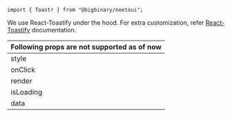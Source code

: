 `import { Toastr } from "@bigbinary/neetoui";`

We use React-Toastify under the hood. For extra customization, refer [React-Toastify](https://fkhadra.github.io/react-toastify) documentation.

|Following props are not supported as of now|
|-|
|style|
|onClick|
|render|
|isLoading|
|data|
